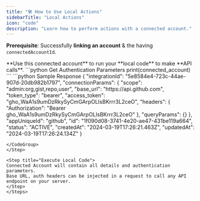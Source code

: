 ```yaml
---
title: "🛠️ How to Use Local Actions"
sidebarTitle: "Local Actions"
icon: "code"
description: "Learn how to perform actions with a connected account."
---
```

**Prerequisite**: Successfully **linking an account** & the having `connectedAccountId`.


<Steps>
<Step title="Get Connected Account">
**Use this connected account** to run your **local code** to make **API calls**.
<CodeGroup>
```python Get Authentication Parameters
print(connected_account)
```
</CodeGroup>

<CodeGroup>
```python Sample Response
{
  "integrationId": "5e8584e4-723c-44ae-907d-20db982b1797",
  "connectionParams": {
    "scope": "admin:org,gist,repo,user",
    "base_url": "https://api.github.com",
    "token_type": "bearer",
    "access_token": "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",
    "headers": {
      "Authorization": "Bearer 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"
    },
    "queryParams": {}
  },
  "appUniqueId": "github",
  "id": "1f090d08-3741-4e20-ae47-431be119a664",
  "status": "ACTIVE",
  "createdAt": "2024-03-19T17:26:21.463Z",
  "updatedAt": "2024-03-19T17:26:24.134Z"
}

```
</CodeGroup>
</Step>

<Step title="Execute Local Code">
Connected Account will contain all details and authentication parameters.
Base URL, auth headers can be injected in a request to call any API endpoint on your server.
</Step>
</Steps>